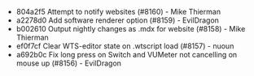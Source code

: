 - 804a2f5 Attempt to notify websites (#8160) - Mike Thierman
- a2278d0 Add software renderer option (#8159) - EvilDragon
- b002610 Output nightly changes as .mdx for website (#8158) - Mike Thierman
- ef0f7cf Clear WTS-editor state on .wtscript load (#8157) - nuoun
- a692b0c Fix long press on Switch and VUMeter not cancelling on mouse up (#8156) - EvilDragon